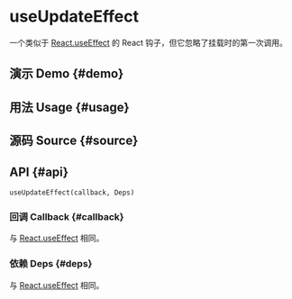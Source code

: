 # useUpdateEffect


<HooksType category="Lifecycle" />

一个类似于 [React.useEffect](https://react.dev/reference/react/useEffect) 的 React 钩子，但它忽略了挂载时的第一次调用。

## 演示 Demo \{#demo}


<App />

## 用法 Usage \{#usage}



## 源码 Source \{#source}


<Source />

## API \{#api}

```tsx
useUpdateEffect(callback, Deps)
```

### 回调 Callback \{#callback}

与 [React.useEffect](https://react.dev/reference/react/useEffect) 相同。

### 依赖 Deps \{#deps}

与 [React.useEffect](https://react.dev/reference/react/useEffect) 相同。

